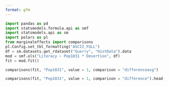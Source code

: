 ```yaml
---
format: gfm
---
```


```python
import pandas as pd
import statsmodels.formula.api as smf
import statsmodels.api as sm
import polars as pl
from marginaleffects import comparisons
pl.Config.set_tbl_formatting("ASCII_FULL")
df = sm.datasets.get_rdataset("Guerry", "HistData").data
mod = smf.ols("Literacy ~ Pop1831 * Desertion", df)
fit = mod.fit()

comparisons(fit, "Pop1831", value = 1, comparison = "differenceavg")
```

```python
comparisons(fit, "Pop1831", value = 1, comparison = "difference").head()
```